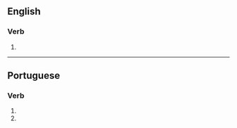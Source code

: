 ==English==

===Verb===
{{head|en|verb form}}

# {{en-third-person singular of|localize}}

----

==Portuguese==

===Verb===
{{head|pt|verb form}}

# {{inflection of|localizar||2|s|pres|subj|lang=pt}}
# {{inflection of|localizar||2|s|negative|impr|lang=pt}}